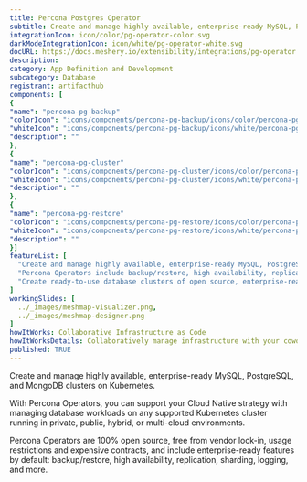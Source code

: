 ```yaml
---
title: Percona Postgres Operator
subtitle: Create and manage highly available, enterprise-ready MySQL, PostgreSQL, and MongoDB clusters on Kubernetes.
integrationIcon: icon/color/pg-operator-color.svg
darkModeIntegrationIcon: icon/white/pg-operator-white.svg
docURL: https://docs.meshery.io/extensibility/integrations/pg-operator
description: 
category: App Definition and Development
subcategory: Database
registrant: artifacthub
components: [
{
"name": "percona-pg-backup"
"colorIcon": "icons/components/percona-pg-backup/icons/color/percona-pg-backup-color.svg"
"whiteIcon": "icons/components/percona-pg-backup/icons/white/percona-pg-backup-white.svg"
"description": ""
},
{
"name": "percona-pg-cluster"
"colorIcon": "icons/components/percona-pg-cluster/icons/color/percona-pg-cluster-color.svg"
"whiteIcon": "icons/components/percona-pg-cluster/icons/white/percona-pg-cluster-white.svg"
"description": ""
},
{
"name": "percona-pg-restore"
"colorIcon": "icons/components/percona-pg-restore/icons/color/percona-pg-restore-color.svg"
"whiteIcon": "icons/components/percona-pg-restore/icons/white/percona-pg-restore-white.svg"
"description": ""
}]
featureList: [
  "Create and manage highly available, enterprise-ready MySQL, PostgreSQL, and MongoDB clusters on Kubernetes.",
  "Percona Operators include backup/restore, high availability, replication, sharding, logging features and more.",
  "Create ready-to-use database clusters of open source, enterprise-ready versions of MySQL, MongoDB, and PostgreSQL, created and supported by the Percona team."
]
workingSlides: [
  ../_images/meshmap-visualizer.png,
  ../_images/meshmap-designer.png
]
howItWorks: Collaborative Infrastructure as Code
howItWorksDetails: Collaboratively manage infrastructure with your coworkers synchronously sharing the same designs.
published: TRUE
---
```

<p>
Create and manage highly available, enterprise-ready MySQL, PostgreSQL, and MongoDB clusters on Kubernetes.
</p>
<p>
    With Percona Operators, you can support your Cloud Native strategy with managing database workloads on any supported Kubernetes cluster running in private, public, hybrid, or multi-cloud environments.
</p>
<p>
    Percona Operators are 100% open source, free from vendor lock-in, usage restrictions and expensive contracts, and include enterprise-ready features by default: backup/restore, high availability, replication, sharding, logging, and more.
</p>
